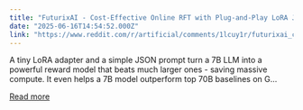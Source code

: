 ```yaml
---
title: "FuturixAI - Cost-Effective Online RFT with Plug-and-Play LoRA Judge"
date: "2025-06-16T14:54:52.000Z"
link: "https://www.reddit.com/r/artificial/comments/1lcuy1r/futurixai_costeffective_online_rft_with/"
---
```


A tiny LoRA adapter and a simple JSON prompt turn a 7B LLM into a powerful reward model that beats much larger ones - saving massive compute. It even helps a 7B model outperform top 70B baselines on G...

[Read more](https://www.reddit.com/r/artificial/comments/1lcuy1r/futurixai_costeffective_online_rft_with/)
